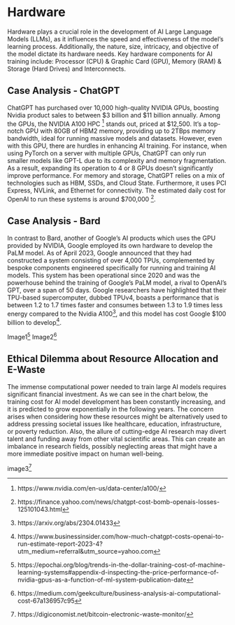 # Hardware
Hardware plays a crucial role in the development of AI Large Language Models (LLMs), as it influences the speed and effectiveness of the model's learning process. Additionally, the nature, size, intricacy, and objective of the model dictate its hardware needs. Key hardware components for AI training include: Processor (CPU) & Graphic Card (GPU), Memory (RAM) & Storage (Hard Drives) and Interconnects.

## Case Analysis - ChatGPT
ChatGPT has purchased over 10,000 high-quality NVIDIA GPUs, boosting Nvidia product sales to between $3 billion and $11 billion annually. Among the GPUs, the NVIDIA A100 HPC [^1] stands out, priced at $12,500. It's a top-notch GPU with 80GB of HBM2 memory, providing up to 2TBps memory bandwidth, ideal for running massive models and datasets. However, even with this GPU, there are hurdles in enhancing AI training. For instance, when using PyTorch on a server with multiple GPUs, ChatGPT can only run smaller models like GPT-L due to its complexity and memory fragmentation. As a result, expanding its operation to 4 or 8 GPUs doesn't significantly improve performance. For memory and storage, ChatGPT relies on a mix of technologies such as HBM, SSDs, and Cloud State. Furthermore, it uses PCI Express, NVLink, and Ethernet for connectivity. The estimated daily cost for OpenAI to run these systems is around $700,000 [^2]. 

## Case Analysis - Bard
In contrast to Bard, another of Google's AI products which uses the GPU provided by NVIDIA, Google employed its own hardware to develop the PaLM model. As of April 2023, Google announced that they had constructed a system consisting of over 4,000 TPUs, complemented by bespoke components engineered specifically for running and training AI models. This system has been operational since 2020 and was the powerhouse behind the training of Google's PaLM model, a rival to OpenAI's GPT, over a span of 50 days. Google researchers have highlighted that their TPU-based supercomputer, dubbed TPUv4, boasts a performance that is between 1.2 to 1.7 times faster and consumes between 1.3 to 1.9 times less energy compared to the Nvidia A100[^3], and this model has cost Google $100 billion to develop[^4].

Image1[^5]
Image2[^6]

## Ethical Dilemma about Resource Allocation and E-Waste
The immense computational power needed to train large AI models requires significant financial investment. As we can see in the chart below, the training cost for AI model development has been constantly increasing, and it is predicted to grow exponentially in the following years. The concern arises when considering how these resources might be alternatively used to address pressing societal issues like healthcare, education, infrastructure, or poverty reduction. Also, the allure of cutting-edge AI research may divert talent and funding away from other vital scientific areas. This can create an imbalance in research fields, possibly neglecting areas that might have a more immediate positive impact on human well-being.

image3[^7]

[^1]: https://www.nvidia.com/en-us/data-center/a100/
[^2]: https://finance.yahoo.com/news/chatgpt-cost-bomb-openais-losses-125101043.html
[^3]: https://arxiv.org/abs/2304.01433
[^4]: https://www.businessinsider.com/how-much-chatgpt-costs-openai-to-run-estimate-report-2023-4?utm_medium=referral&utm_source=yahoo.com
[^5]: https://epochai.org/blog/trends-in-the-dollar-training-cost-of-machine-learning-systems#appendix-d-inspecting-the-price-performance-of-nvidia-gpus-as-a-function-of-ml-system-publication-date
[^6]: https://medium.com/geekculture/business-analysis-ai-computational-cost-67a136957c95
[^7]: https://digiconomist.net/bitcoin-electronic-waste-monitor/


